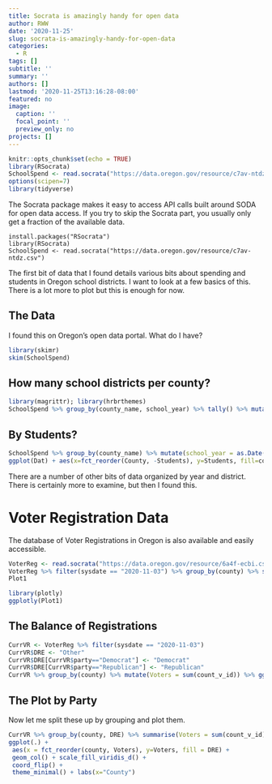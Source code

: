 ```yaml
---
title: Socrata is amazingly handy for open data
author: RWW
date: '2020-11-25'
slug: socrata-is-amazingly-handy-for-open-data
categories:
  - R
tags: []
subtitle: ''
summary: ''
authors: []
lastmod: '2020-11-25T13:16:28-08:00'
featured: no
image:
  caption: ''
  focal_point: ''
  preview_only: no
projects: []
---
```


```r
knitr::opts_chunk$set(echo = TRUE)
library(RSocrata)
SchoolSpend <- read.socrata("https://data.oregon.gov/resource/c7av-ntdz.csv")
options(scipen=7)
library(tidyverse)
```

The Socrata package makes it easy to access API calls built around SODA for open data access.  If you try to skip the Socrata part, you usually only get a fraction of the available data.

```
install.packages("RSocrata")
library(RSocrata)
SchoolSpend <- read.socrata("https://data.oregon.gov/resource/c7av-ntdz.csv")
```

The first bit of data that I found details various bits about spending and students in Oregon school districts.  I want to look at a few basics of this.  There is a lot more to plot but this is enough for now.

## The Data

I found this on Oregon's open data portal.  What do I have?

```r
library(skimr)
skim(SchoolSpend)
```
## How many school districts per county?

```r
library(magrittr); library(hrbrthemes)
SchoolSpend %>% group_by(county_name, school_year) %>% tally() %>% mutate(school_year = as.Date(school_year, format = "%m/%d/%Y")) %>% filter(school_year == max(school_year)) %>% ggplot() + aes(x=fct_reorder(county_name, n), y=n, fill=county_name) + geom_col() + coord_flip() + guides(fill=FALSE) + labs(x= "County", y="Number of School Districts") + theme_minimal()
```

## By Students?

```r
SchoolSpend %>% group_by(county_name) %>% mutate(school_year = as.Date(school_year, format = "%m/%d/%Y")) %>% filter(school_year == max(school_year)) %>% summarise(Students = sum(student_count), Year = mean(school_year), County = as.factor(county_name)) %>% unique() -> Dat
ggplot(Dat) + aes(x=fct_reorder(County, -Students), y=Students, fill=county_name) + geom_col() + coord_flip() + guides(fill=FALSE) + labs(x= "County", y="Students") + theme_minimal()
```

There are a number of other bits of data organized by year and district.  There is certainly more to examine, but then I found this.

# Voter Registration Data

The database of Voter Registrations in Oregon is also available and easily accessible.

```r
VoterReg <- read.socrata("https://data.oregon.gov/resource/6a4f-ecbi.csv")
VoterReg %>% filter(sysdate == "2020-11-03") %>% group_by(county) %>% summarise(Voters = sum(count_v_id)) %>% ggplot(., aes(x=fct_reorder(county, Voters), y=Voters, label=Voters)) + geom_col(fill="white", color="skyblue") + geom_text(size=2.2) + coord_flip() + labs(x="County", y="Registered Voters") + theme_minimal() -> Plot1
Plot1
```

```r
library(plotly)
ggplotly(Plot1)
```


## The Balance of Registrations

```r
CurrVR <- VoterReg %>% filter(sysdate == "2020-11-03")
CurrVR$DRE <- "Other"
CurrVR$DRE[CurrVR$party=="Democrat"] <- "Democrat"
CurrVR$DRE[CurrVR$party=="Republican"] <- "Republican"
CurrVR %>% group_by(county) %>% mutate(Voters = sum(count_v_id)) %>% ggplot(., aes(x=fct_reorder(county, Voters), y=Voters, label=Voters)) + geom_col() + geom_text(size=2.2) + coord_flip() + labs(x="County", y="Registered Voters") + theme_minimal()
```

## The Plot by Party

Now let me split these up by grouping and plot them.

```r
CurrVR %>% group_by(county, DRE) %>% summarise(Voters = sum(count_v_id)) %>%
ggplot(.) +
 aes(x = fct_reorder(county, Voters), y=Voters, fill = DRE) +
 geom_col() + scale_fill_viridis_d() +
 coord_flip() +
 theme_minimal() + labs(x="County")
```
